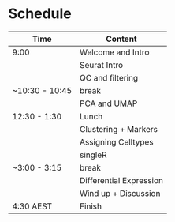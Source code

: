# Schedule {#schedule}


| Time      | Content               |
|-----------|-----------------------|
| 9:00      | Welcome and Intro     |
|           | Seurat Intro          | 
|           | QC and filtering      |
| ~10:30 - 10:45  | break           | 
|           | PCA and UMAP          |
| 12:30 - 1:30     | Lunch          |
|           | Clustering + Markers     |
|           | Assigning Celltypes  |
|           | singleR              |
| ~3:00 - 3:15  | break          | 
|           | Differential Expression |
|           | Wind up + Discussion |
| 4:30 AEST | Finish                  |





